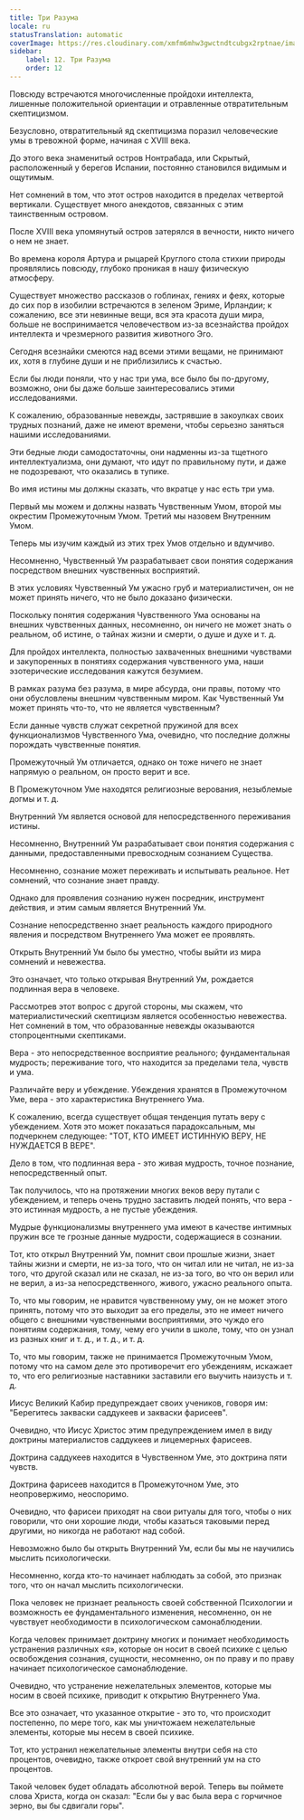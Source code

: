 ```yaml
---
title: Три Разума
locale: ru
statusTranslation: automatic
coverImage: https://res.cloudinary.com/xmfm6mhw3gwctndtcubgx2rptnae/image/upload/v1741354419/small_cover_la_gran_rebelion_28716e29d2.webp
sidebar:
    label: 12. Три Разума
    order: 12
---
```

Повсюду встречаются многочисленные пройдохи интеллекта, лишенные положительной ориентации и отравленные отвратительным скептицизмом.

Безусловно, отвратительный яд скептицизма поразил человеческие умы в тревожной форме, начиная с XVIII века.

До этого века знаменитый остров Нонтрабада, или Скрытый, расположенный у берегов Испании, постоянно становился видимым и ощутимым.

Нет сомнений в том, что этот остров находится в пределах четвертой вертикали. Существует много анекдотов, связанных с этим таинственным островом.

После XVIII века упомянутый остров затерялся в вечности, никто ничего о нем не знает.

Во времена короля Артура и рыцарей Круглого стола стихии природы проявлялись повсюду, глубоко проникая в нашу физическую атмосферу.

Существует множество рассказов о гоблинах, гениях и феях, которые до сих пор в изобилии встречаются в зеленом Эриме, Ирландии; к сожалению, все эти невинные вещи, вся эта красота души мира, больше не воспринимается человечеством из-за всезнайства пройдох интеллекта и чрезмерного развития животного Эго.

Сегодня всезнайки смеются над всеми этими вещами, не принимают их, хотя в глубине души и не приблизились к счастью.

Если бы люди поняли, что у нас три ума, все было бы по-другому, возможно, они бы даже больше заинтересовались этими исследованиями.

К сожалению, образованные невежды, застрявшие в закоулках своих трудных познаний, даже не имеют времени, чтобы серьезно заняться нашими исследованиями.

Эти бедные люди самодостаточны, они надменны из-за тщетного интеллектуализма, они думают, что идут по правильному пути, и даже не подозревают, что оказались в тупике.

Во имя истины мы должны сказать, что вкратце у нас есть три ума.

Первый мы можем и должны назвать Чувственным Умом, второй мы окрестим Промежуточным Умом. Третий мы назовем Внутренним Умом.

Теперь мы изучим каждый из этих трех Умов отдельно и вдумчиво.

Несомненно, Чувственный Ум разрабатывает свои понятия содержания посредством внешних чувственных восприятий.

В этих условиях Чувственный Ум ужасно груб и материалистичен, он не может принять ничего, что не было доказано физически.

Поскольку понятия содержания Чувственного Ума основаны на внешних чувственных данных, несомненно, он ничего не может знать о реальном, об истине, о тайнах жизни и смерти, о душе и духе и т. д.

Для пройдох интеллекта, полностью захваченных внешними чувствами и закупоренных в понятиях содержания чувственного ума, наши эзотерические исследования кажутся безумием.

В рамках разума без разума, в мире абсурда, они правы, потому что они обусловлены внешним чувственным миром. Как Чувственный Ум может принять что-то, что не является чувственным?

Если данные чувств служат секретной пружиной для всех функционализмов Чувственного Ума, очевидно, что последние должны порождать чувственные понятия.

Промежуточный Ум отличается, однако он тоже ничего не знает напрямую о реальном, он просто верит и все.

В Промежуточном Уме находятся религиозные верования, незыблемые догмы и т. д.

Внутренний Ум является основой для непосредственного переживания истины.

Несомненно, Внутренний Ум разрабатывает свои понятия содержания с данными, предоставленными превосходным сознанием Существа.

Несомненно, сознание может переживать и испытывать реальное. Нет сомнений, что сознание знает правду.

Однако для проявления сознанию нужен посредник, инструмент действия, и этим самым является Внутренний Ум.

Сознание непосредственно знает реальность каждого природного явления и посредством Внутреннего Ума может ее проявлять.

Открыть Внутренний Ум было бы уместно, чтобы выйти из мира сомнений и невежества.

Это означает, что только открывая Внутренний Ум, рождается подлинная вера в человеке.

Рассмотрев этот вопрос с другой стороны, мы скажем, что материалистический скептицизм является особенностью невежества. Нет сомнений в том, что образованные невежды оказываются стопроцентными скептиками.

Вера - это непосредственное восприятие реального; фундаментальная мудрость; переживание того, что находится за пределами тела, чувств и ума.

Различайте веру и убеждение. Убеждения хранятся в Промежуточном Уме, вера - это характеристика Внутреннего Ума.

К сожалению, всегда существует общая тенденция путать веру с убеждением. Хотя это может показаться парадоксальным, мы подчеркнем следующее: "ТОТ, КТО ИМЕЕТ ИСТИННУЮ ВЕРУ, НЕ НУЖДАЕТСЯ В ВЕРЕ".

Дело в том, что подлинная вера - это живая мудрость, точное познание, непосредственный опыт.

Так получилось, что на протяжении многих веков веру путали с убеждением, и теперь очень трудно заставить людей понять, что вера - это истинная мудрость, а не пустые убеждения.

Мудрые функционализмы внутреннего ума имеют в качестве интимных пружин все те грозные данные мудрости, содержащиеся в сознании.

Тот, кто открыл Внутренний Ум, помнит свои прошлые жизни, знает тайны жизни и смерти, не из-за того, что он читал или не читал, не из-за того, что другой сказал или не сказал, не из-за того, во что он верил или не верил, а из-за непосредственного, живого, ужасно реального опыта.

То, что мы говорим, не нравится чувственному уму, он не может этого принять, потому что это выходит за его пределы, это не имеет ничего общего с внешними чувственными восприятиями, это чуждо его понятиям содержания, тому, чему его учили в школе, тому, что он узнал из разных книг и т. д., и т. д., и т. д.

То, что мы говорим, также не принимается Промежуточным Умом, потому что на самом деле это противоречит его убеждениям, искажает то, что его религиозные наставники заставили его выучить наизусть и т. д.

Иисус Великий Кабир предупреждает своих учеников, говоря им: "Берегитесь закваски саддукеев и закваски фарисеев".

Очевидно, что Иисус Христос этим предупреждением имел в виду доктрины материалистов саддукеев и лицемерных фарисеев.

Доктрина саддукеев находится в Чувственном Уме, это доктрина пяти чувств.

Доктрина фарисеев находится в Промежуточном Уме, это неопровержимо, неоспоримо.

Очевидно, что фарисеи приходят на свои ритуалы для того, чтобы о них говорили, что они хорошие люди, чтобы казаться таковыми перед другими, но никогда не работают над собой.

Невозможно было бы открыть Внутренний Ум, если бы мы не научились мыслить психологически.

Несомненно, когда кто-то начинает наблюдать за собой, это признак того, что он начал мыслить психологически.

Пока человек не признает реальность своей собственной Психологии и возможность ее фундаментального изменения, несомненно, он не чувствует необходимости в психологическом самонаблюдении.

Когда человек принимает доктрину многих и понимает необходимость устранения различных «я», которые он носит в своей психике с целью освобождения сознания, сущности, несомненно, он по праву и по праву начинает психологическое самонаблюдение.

Очевидно, что устранение нежелательных элементов, которые мы носим в своей психике, приводит к открытию Внутреннего Ума.

Все это означает, что указанное открытие - это то, что происходит постепенно, по мере того, как мы уничтожаем нежелательные элементы, которые мы несем в своей психике.

Тот, кто устранил нежелательные элементы внутри себя на сто процентов, очевидно, также откроет свой внутренний ум на сто процентов.

Такой человек будет обладать абсолютной верой. Теперь вы поймете слова Христа, когда он сказал: "Если бы у вас была вера с горчичное зерно, вы бы сдвигали горы".

